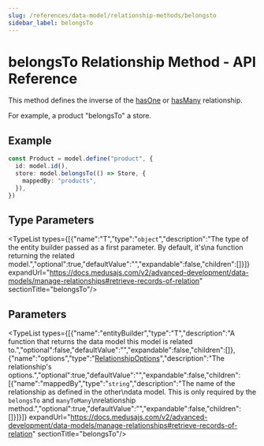 ```yaml
---
slug: /references/data-model/relationship-methods/belongsto
sidebar_label: belongsTo
---
```



# belongsTo Relationship Method - API Reference

This method defines the inverse of the [hasOne](../dml.Relationship_Methods.hasOne/page.mdx) or [hasMany](../dml.Relationship_Methods.hasMany/page.mdx) relationship.

For example, a product "belongsTo" a store.

## Example

```ts
const Product = model.define("product", {
  id: model.id(),
  store: model.belongsTo(() => Store, {
    mappedBy: "products",
  }),
})
```

## Type Parameters

<TypeList types={[{"name":"T","type":"`object`","description":"The type of the entity builder passed as a first parameter. By default, it's\na function returning the related model.","optional":true,"defaultValue":"","expandable":false,"children":[]}]} expandUrl="https://docs.medusajs.com/v2/advanced-development/data-models/manage-relationships#retrieve-records-of-relation" sectionTitle="belongsTo"/>

## Parameters

<TypeList types={[{"name":"entityBuilder","type":"T","description":"A function that returns the data model this model is related to.","optional":false,"defaultValue":"","expandable":false,"children":[]},{"name":"options","type":"[RelationshipOptions](../../../../types/DmlTypes/types/types.DmlTypes.RelationshipOptions/page.mdx)","description":"The relationship's options.","optional":true,"defaultValue":"","expandable":false,"children":[{"name":"mappedBy","type":"`string`","description":"The name of the relationship as defined in the other\ndata model. This is only required by the `belongsTo` and `manyToMany`\nrelationship method.","optional":true,"defaultValue":"","expandable":false,"children":[]}]}]} expandUrl="https://docs.medusajs.com/v2/advanced-development/data-models/manage-relationships#retrieve-records-of-relation" sectionTitle="belongsTo"/>
